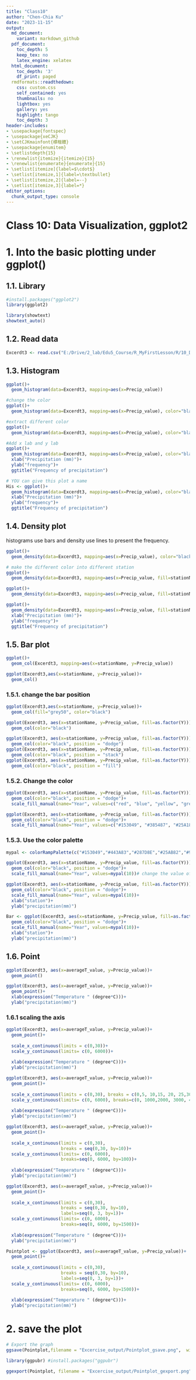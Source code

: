 ```yaml
---
title: "Class10"
author: "Chen-Chia Ku"
date: "2023-11-15"
output:
  md_document:
    variant: markdown_github
  pdf_document:
    toc_depth: 5
    keep_tex: no 
    latex_engine: xelatex 
  html_document:
    toc_depth: '3'
    df_print: paged
  rmdformats::readthedown:
    css: custom.css
    self_contained: yes
    thumbnails: no
    lightbox: yes
    gallery: yes
    highlight: tango
    toc_depth: 3
header-includes:
- \usepackage{fontspec} 
- \usepackage{xeCJK}    
- \setCJKmainfont{標楷體}
- \usepackage{enumitem}
- \setlistdepth{15}
- \renewlist{itemize}{itemize}{15}
- \renewlist{enumerate}{enumerate}{15}
- \setlist[itemize]{label=$\cdot$}
- \setlist[itemize,1]{label=\textbullet}
- \setlist[itemize,2]{label=--}
- \setlist[itemize,3]{label=*}
editor_options:
  chunk_output_type: console
---
```

# **Class 10: Data Visualization, ggplot2**

# 1. Into the basic plotting under ggplot()

## 1.1. Library
```r
#install.packages("ggplot2")
library(ggplot2)

```

```r
library(showtext)
showtext_auto()
```

## 1.2. Read data
```r
Excerdt3 <- read.csv("E:/Drive/2_lab/Edu5_Course/R_MyFirstLesson/R/10_DataVisualize_ggplot2/Attachment/Excerdt3.csv")

```

## 1.3. Histogram

```r
ggplot()+
  geom_histogram(data=Excerdt3, mapping=aes(x=Precip_value))

#change the color
ggplot()+
  geom_histogram(data=Excerdt3, mapping=aes(x=Precip_value), color="black")

#extract different color
ggplot()+
  geom_histogram(data=Excerdt3, mapping=aes(x=Precip_value), color="black", fill="#144D69")

#Add x lab and y lab
ggplot()+
  geom_histogram(data=Excerdt3, mapping=aes(x=Precip_value), color="black", fill="#144D69")+
  xlab("Precipitation (mm)")+
  ylab("frequency")+
  ggtitle("Frequency of precipitation")

# YOU can give this plot a name
His <- ggplot()+
  geom_histogram(data=Excerdt3, mapping=aes(x=Precip_value), color="black", fill="#144D69")+
  xlab("Precipitation (mm)")+
  ylab("frequency")+
  ggtitle("Frequency of precipitation")

```

## 1.4. Density plot
histograms use bars and density use lines to present the frequency.
```r
ggplot()+
  geom_density(data=Excerdt3, mapping=aes(x=Precip_value), color="black", fill="#144D69")

# make the different color into different station
ggplot()+
  geom_density(data=Excerdt3, mapping=aes(x=Precip_value, fill=stationName), color="black")

ggplot()+
  geom_density(data=Excerdt3, mapping=aes(x=Precip_value, fill=stationName), color="black", alpha=0.3)

ggplot()+
  geom_density(data=Excerdt3, mapping=aes(x=Precip_value, fill=stationName), color="black", alpha=0.3)+
  xlab("Precipitation (mm)")+
  ylab("frequency")+
  ggtitle("Frequency of precipitation")

```

## 1.5. Bar plot

```r
ggplot()+
  geom_col(Excerdt3, mapping=aes(x=stationName, y=Precip_value))

ggplot(Excerdt3,aes(x=stationName, y=Precip_value))+
  geom_col()

```

### 1.5.1. change the bar position

```r
ggplot(Excerdt3,aes(x=stationName, y=Precip_value))+
  geom_col(fill="grey50", color="black")

ggplot(Excerdt3, aes(x=stationName, y=Precip_value, fill=as.factor(Y)))+
  geom_col(color="black")

ggplot(Excerdt3, aes(x=stationName, y=Precip_value, fill=as.factor(Y)))+
  geom_col(color="black", position = "dodge")
ggplot(Excerdt3, aes(x=stationName, y=Precip_value, fill=as.factor(Y)))+
  geom_col(color="black", position = "stack")
ggplot(Excerdt3, aes(x=stationName, y=Precip_value, fill=as.factor(Y)))+
  geom_col(color="black", position = "fill")
```

### 1.5.2. Change the color 
```r
ggplot(Excerdt3, aes(x=stationName, y=Precip_value, fill=as.factor(Y)))+
  geom_col(color="black", position = "dodge")+
  scale_fill_manual(name="Year", values=c("red", "blue", "yellow", "grey50", "black"))

ggplot(Excerdt3, aes(x=stationName, y=Precip_value, fill=as.factor(Y)))+
  geom_col(color="black", position = "dodge")+
  scale_fill_manual(name="Year", values=c("#153049", "#385487", "#25A184", "#A9D13F", "#F3E949", "#FAF6B3"))

```

### 1.5.3. Use the color palette
```r

mypal <- colorRampPalette(c("#153049","#443A83","#287D8E","#25AB82","#98CC48","#F0E51D","#f5ed67","#FAF6B3"))

```

```r
ggplot(Excerdt3, aes(x=stationName, y=Precip_value, fill=as.factor(Y)))+
  geom_col(color="black", position = "dodge")+
  scale_fill_manual(name="Year", values=mypal(10))# change the value of the palette

ggplot(Excerdt3, aes(x=stationName, y=Precip_value, fill=as.factor(Y)))+
  geom_col(color="black", position = "dodge")+
  scale_fill_manual(name="Year", values=mypal(10))+
  xlab("station")+
  ylab("precipitation(mm)")

Bar <- ggplot(Excerdt3, aes(x=stationName, y=Precip_value, fill=as.factor(Y)))+
  geom_col(color="black", position = "dodge")+
  scale_fill_manual(name="Year", values=mypal(10))+
  xlab("station")+
  ylab("precipitation(mm)")


```


## 1.6. Point
```r
ggplot(Excerdt3, aes(x=averageT_value, y=Precip_value))+
  geom_point()

ggplot(Excerdt3, aes(x=averageT_value, y=Precip_value))+
  geom_point()+
  xlab(expression("Temperature " (degree*C)))+
  ylab("precipitation(mm)")


```

### 1.6.1 scaling the axis
```r
ggplot(Excerdt3, aes(x=averageT_value, y=Precip_value))+
  geom_point()+
  
  scale_x_continuous(limits = c(0,30))+
  scale_y_continuous(limits= c(0, 6000))+
  
  xlab(expression("Temperature " (degree*C)))+
  ylab("precipitation(mm)")

ggplot(Excerdt3, aes(x=averageT_value, y=Precip_value))+
  geom_point()+
  
  scale_x_continuous(limits = c(0,30), breaks = c(0,5, 10,15, 20, 25,30))+
  scale_y_continuous(limits= c(0, 6000), breaks=c(0, 1000,2000, 3000, 4000, 5000, 6000))+
  
  xlab(expression("Temperature " (degree*C)))+
  ylab("precipitation(mm)")

ggplot(Excerdt3, aes(x=averageT_value, y=Precip_value))+
  geom_point()+
  
  scale_x_continuous(limits = c(0,30), 
                     breaks = seq(0,30, by=10))+
  scale_y_continuous(limits= c(0, 6000), 
                     breaks=seq(0, 6000, by=100))+
  
  xlab(expression("Temperature " (degree*C)))+
  ylab("precipitation(mm)")

ggplot(Excerdt3, aes(x=averageT_value, y=Precip_value))+
  geom_point()+
  
  scale_x_continuous(limits = c(0,30), 
                     breaks = seq(0,30, by=10), 
                     labels=seq(0, 3, by=1))+
  scale_y_continuous(limits= c(0, 6000), 
                     breaks=seq(0, 6000, by=1500))+
  
  xlab(expression("Temperature " (degree*C)))+
  ylab("precipitation(mm)")

Pointplot <- ggplot(Excerdt3, aes(x=averageT_value, y=Precip_value))+
  geom_point()+
  
  scale_x_continuous(limits = c(0,30), 
                     breaks = seq(0,30, by=10), 
                     labels=seq(0, 3, by=1))+
  scale_y_continuous(limits= c(0, 6000), 
                     breaks=seq(0, 6000, by=1500))+
  
  xlab(expression("Temperature " (degree*C)))+
  ylab("precipitation(mm)")

```



# 2. save the plot

```r
# Export the graph
ggsave(Pointplot,filename = "Excercise_output/Pointplot_gsave.png",  width = 10, height=10, units="cm", dpi=300)

```

```r
library(ggpubr) #install.packages("ggpubr")

ggexport(Pointplot, filename = "Excercise_output/Pointplot_gexport.png", width=3000, height=3000, res=1500)
```
